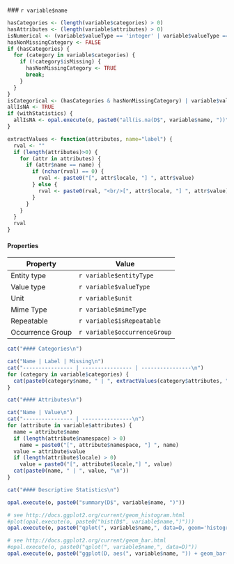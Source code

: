 <a id="`r variable$name`"></a>
### `r variable$name`

```r
hasCategories <- (length(variable$categories) > 0)
hasAttributes <- (length(variable$attributes) > 0)
isNumerical <- (variable$valueType == 'integer' | variable$valueType == 'decimal')
hasNonMissingCategory <- FALSE
if (hasCategories) {
  for (category in variable$categories) {
    if (!category$isMissing) {
      hasNonMissingCategory <- TRUE      
      break;
    }
  }
}
isCategorical <- (hasCategories & hasNonMissingCategory) | variable$valueType == 'boolean'
allIsNA <- TRUE
if (withStatistics) {
  allIsNA <- opal.execute(o, paste0("all(is.na(D$", variable$name, "))"))
}

extractValues <- function(attributes, name="label") {
  rval <- ""
  if (length(attributes)>0) {
    for (attr in attributes) {
      if (attr$name == name) {
        if (nchar(rval) == 0) {
          rval <- paste0("[", attr$locale, "] ", attr$value)  
        } else {
          rval <- paste0(rval, "<br/>[", attr$locale, "] ", attr$value)  
        }
      }
    }  
  }
  rval
}
```

#### Properties

Property         | Value  
---------------- | ----------------
Entity type      | `r variable$entityType`
Value type       | `r variable$valueType`
Unit             | `r variable$unit`
Mime Type        | `r variable$mimeType`
Repeatable       | `r variable$isRepeatable`
Occurrence Group | `r variable$occurrenceGroup`

```r
cat("#### Categories\n")
```

```r
cat("Name | Label | Missing\n")
cat("---------------- | ---------------- | ----------------\n")
for (category in variable$categories) {
  cat(paste0(category$name, " | ", extractValues(category$attributes, "label") ," | ", category$isMissing, "\n"))
}
```

```r
cat("#### Attributes\n")
```

```r
cat("Name | Value\n")
cat("---------------- | ----------------\n")
for (attribute in variable$attributes) {
  name = attribute$name
  if (length(attribute$namespace) > 0)
    name = paste0("[", attribute$namespace, "] ", name)
  value = attribute$value
  if (length(attribute$locale) > 0)
    value = paste0("[", attribute$locale,"] ", value)
  cat(paste0(name, " | ", value, "\n"))
}
```

```r
cat("#### Descriptive Statistics\n")
```

```r
opal.execute(o, paste0("summary(D$", variable$name, ")"))
```

```r
# see http://docs.ggplot2.org/current/geom_histogram.html
#plot(opal.execute(o, paste0("hist(D$", variable$name,")")))
opal.execute(o, paste0("qplot(", variable$name,", data=D, geom='histogram', binwidth=1)"))
```

```r
# see http://docs.ggplot2.org/current/geom_bar.html
#opal.execute(o, paste0("qplot(", variable$name,", data=D)"))
opal.execute(o, paste0("ggplot(D, aes(", variable$name, ")) + geom_bar(width=.3)"))
```

